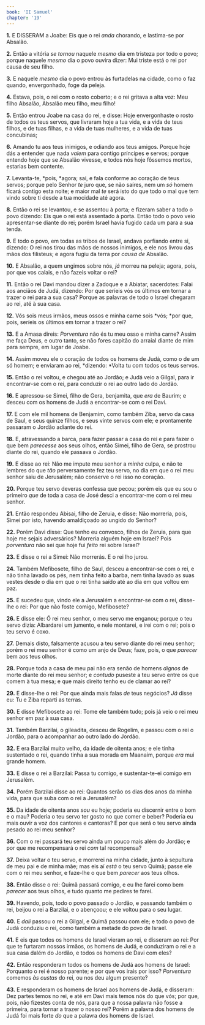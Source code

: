 ```yaml
---
book: 'II Samuel'
chapter: '19'
---
```


**1.** E DISSERAM a Joabe: Eis que o rei *anda* chorando, e lastima-se por Absalão.

**2.** Então a vitória *se tornou* naquele *mesmo* dia em tristeza por todo o povo; porque naquele *mesmo* dia o povo ouvira dizer: Mui triste está o rei por causa de seu filho.

**3.** E naquele *mesmo* dia o povo entrou às furtadelas na cidade, como o faz quando, envergonhado, foge da peleja.

**4.** Estava, pois, o rei com o rosto coberto; e o rei gritava a alta voz: Meu filho Absalão, Absalão meu filho, meu filho!

**5.** Então entrou Joabe na casa do rei, e disse: Hoje envergonhaste o rosto de todos os teus servos, que livraram hoje a tua vida, e a vida de teus filhos, e de tuas filhas, e a vida de tuas mulheres, e a vida de tuas concubinas;

**6.** Amando tu aos teus inimigos, e odiando aos teus amigos. Porque hoje dás a entender que nada *valem* para contigo príncipes e servos; porque entendo hoje que se Absalão vivesse, e todos nós hoje fôssemos mortos, estarias bem contente.

**7.** Levanta-te, *pois, *agora; sai, e fala conforme ao coração de teus servos; porque pelo Senhor *te* juro que, se não saíres, nem um *só* homem ficará contigo esta noite; e maior mal *te* será isto do que todo o mal que tem vindo sobre ti desde a tua mocidade até agora.

**8.** Então o rei se levantou, e se assentou à porta; e fizeram saber a todo o povo dizendo: Eis que o rei está assentado à porta. Então todo o povo veio apresentar-se diante do rei; porém Israel havia fugido cada um para a sua tenda.

**9.** E todo o povo, em todas as tribos de Israel, andava porfiando entre si, dizendo: O rei nos tirou das mãos de nossos inimigos, e ele nos livrou das mãos dos filisteus; e agora fugiu da terra por *causa de* Absalão.

**10.** E Absalão, a quem ungimos sobre nós, *já* morreu na peleja; agora, pois, por que vos calais, e não fazeis voltar o rei?

**11.** Então o rei Davi mandou dizer a Zadoque e a Abiatar, sacerdotes: Falai aos anciãos de Judá, dizendo: Por que seríeis vós os últimos em tornar a trazer o rei para a sua casa? Porque as palavras de todo o Israel chegaram ao rei, até à sua casa.

**12.** Vós sois meus irmãos, meus ossos e minha carne sois *vós; *por que, pois, seríeis os últimos em tornar a trazer o rei?

**13.** E a Amasa direis: *Porventura* não és tu meu osso e minha carne? Assim me faça Deus, e outro tanto, se não fores capitão do arraial diante de mim para sempre, em lugar de Joabe.

**14.** Assim moveu ele o coração de todos os homens de Judá, como o de um só homem; e enviaram ao rei, *dizendo: *Volta tu com todos os teus servos.

**15.** Então o rei voltou, e chegou até ao Jordão; e Judá veio a Gilgal, para ir encontrar-se com o rei, para conduzir o rei ao outro lado do Jordão.

**16.** E apressou-se Simei, filho de Gera, benjamita, que *era* de Baurim; e desceu com os homens de Judá a encontrar-se com o rei Davi.

**17.** E com ele mil homens de Benjamim, como também Ziba, servo da casa de Saul, e seus quinze filhos, e seus vinte servos com ele; e prontamente passaram o Jordão adiante do rei.

**18.** E, atravessando a barca, para fazer passar a casa do rei e para fazer o que bem *parecesse* aos seus olhos, então Simei, filho de Gera, se prostrou diante do rei, quando ele passava o Jordão.

**19.** E disse ao rei: Não me impute meu senhor a *minha* culpa, e não te lembres do que *tão* perversamente fez teu servo, no dia em que o rei meu senhor saiu de Jerusalém; não conserve o rei isso no coração.

**20.** Porque teu servo deveras confessa que pecou; porém eis que eu sou o primeiro *que* de toda a casa de José desci a encontrar-me com o rei meu senhor.

**21.** Então respondeu Abisai, filho de Zeruia, e disse: Não morreria, pois, Simei por isto, havendo amaldiçoado ao ungido do Senhor?

**22.** Porém Davi disse: Que tenho eu convosco, filhos de Zeruia, para que hoje me sejais adversários? Morreria alguém hoje em Israel? Pois *porventura* não sei que hoje fui *feito* rei sobre Israel?

**23.** E disse o rei a Simei: Não morrerás. E o rei lho jurou.

**24.** Também Mefibosete, filho de Saul, desceu a encontrar-se com o rei, e não tinha lavado os pés, nem tinha feito a barba, nem tinha lavado as suas vestes desde o dia em que o rei tinha saído até ao dia em que voltou em paz.

**25.** E sucedeu que, vindo ele a Jerusalém a encontrar-se com o rei, disse-lhe o rei: Por que não foste comigo, Mefibosete?

**26.** E disse ele: Ó rei meu senhor, o meu servo me enganou; porque o teu servo dizia: Albardarei um jumento, e nele montarei, e irei com o rei; pois o teu servo é coxo.

**27.** Demais disto, falsamente acusou a teu servo diante do rei meu senhor; porém o rei meu senhor é como um anjo de Deus; faze, pois, o que *parecer* bem aos teus olhos.

**28.** Porque toda a casa de meu pai não era senão de homens *dignos* de morte diante do rei meu senhor; e *contudo* puseste a teu servo entre os que comem à tua mesa; e que mais direito tenho eu de clamar ao rei?

**29.** E disse-lhe o rei: Por que ainda mais falas *de* teus negócios? *Já* disse eu: Tu e Ziba reparti as terras.

**30.** E disse Mefibosete ao rei: Tome ele também tudo; pois já veio o rei meu senhor em paz à sua casa.

**31.** Também Barzilai, o gileadita, desceu de Rogelim, e passou com o rei o Jordão, para o acompanhar ao outro lado do Jordão.

**32.** E era Barzilai muito velho, da idade de oitenta anos; e ele tinha sustentado o rei, quando tinha a sua morada em Maanaim, porque *era* mui grande homem.

**33.** E disse o rei a Barzilai: Passa tu comigo, e sustentar-te-ei comigo em Jerusalém.

**34.** Porém Barzilai disse ao rei: Quantos serão os dias dos anos da minha vida, para que suba com o rei a Jerusalém?

**35.** Da idade de oitenta anos *sou* eu hoje; poderia eu discernir entre o bom e o mau? Poderia o teu servo ter gosto no que comer e beber? Poderia eu mais ouvir a voz dos cantores e cantoras? E por que será o teu servo ainda pesado ao rei meu senhor?

**36.** Com o rei passará teu servo ainda um pouco mais além do Jordão; e por que me recompensará o rei *com* tal recompensa?

**37.** Deixa voltar o teu servo, e morrerei na minha cidade, junto à sepultura de meu pai e de minha mãe; mas eis aí *está* o teu servo Quimã; passe ele com o rei meu senhor, e faze-lhe o que bem *parecer* aos teus olhos.

**38.** Então disse o rei: Quimã passará comigo, e eu lhe farei como bem *parecer* aos teus olhos, e tudo quanto me pedires te farei.

**39.** Havendo, pois, todo o povo passado o Jordão, e passando também o rei, beijou o rei a Barzilai, e o abençoou; e ele voltou para o seu lugar.

**40.** E *dali* passou o rei a Gilgal, e Quimã passou com ele; e todo o povo de Judá conduziu o rei, como também a metade do povo de Israel.

**41.** E eis que todos os homens de Israel vieram ao rei, e disseram ao rei: Por que te furtaram nossos irmãos, os homens de Judá, e conduziram o rei e a sua casa dalém do Jordão, e todos os homens de Davi com eles?

**42.** Então responderam todos os homens de Judá aos homens de Israel: Porquanto o rei é nosso parente; e por que vos irais por isso? *Porventura* comemos *às custas* do rei, ou nos deu algum presente?

**43.** E responderam os homens de Israel aos homens de Judá, e disseram: Dez partes temos no rei, e até em Davi mais temos nós do que vós; por que, pois, não fizestes conta de nós, para que a nossa palavra não fosse a primeira, para tornar a trazer o nosso rei? Porém a palavra dos homens de Judá foi mais forte *do* que a palavra dos homens de Israel.